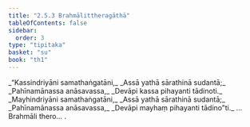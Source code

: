 ```yaml
---
title: "2.5.3 Brahmālittheragāthā"
tableOfContents: false
sidebar:
  order: 3
type: "tipitaka"
basket: "su"
book: "th1"
---
```



<DynamicBreadcrumb />

<Division number="205" book="th1" bookNo="19" page="259">

<Paragraph number="408" type="verses" book="th1">
_“Kassindriyāni samathaṅgatāni,_  
_Assā yathā sārathinā sudantā;_  
_Pahīnamānassa anāsavassa,_  
_Devāpi kassa pihayanti tādinoti._  

</Paragraph>

</Division>
<Division number="206" book="th1" bookNo="19" page="260">

<Paragraph number="409" type="verses" book="th1">
_Mayhindriyāni samathaṅgatāni,_  
_Assā yathā sārathinā sudantā;_  
_Pahīnamānassa anāsavassa,_  
_Devāpi mayhaṃ pihayanti tādino”ti._  


</Paragraph>
</Division>

<Paragraph number="410" type="center" book="th1">
…  Brahmāli thero… .
</Paragraph>